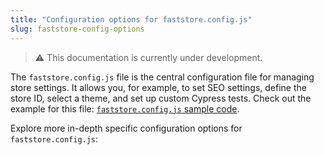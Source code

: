 ```yaml
---
title: "Configuration options for faststore.config.js"
slug: faststore-config-options
---
```


> ⚠️ This documentation is currently under development.

The `faststore.config.js` file is the central configuration file for managing store settings.
It allows you, for example, to set SEO settings, define the store ID, select a theme, and set up custom Cypress tests. Check out the example for this file: [`faststore.config.js` sample code](https://github.com/vtex-sites/starter.store/blob/main/faststore.config.js).

Explore more in-depth specific configuration options for `faststore.config.js`:

<Flex>

<WhatsNextCard
  linkTo="/docs/guides/faststore/project-structure-custom-cypress"
  title="enableCypressExtension"
  description="Add custom Cypress tests to your FastStore project, enhancing testing capabilities for seamless integration."
  linkTitle="See more"
/>

<WhatsNextCard
  linkTo="/"
  title="SEO (Coming soon)"
  description="Define the store's headline in search results, important for relevance and keywords. "
  linkTitle="See more"
/>

<WhatsNextCard
  linkTo="/"
  title="theme (coming soon)"
  description="Defines your project's theme name, which is the look n' feel of your FastStore project."
  linkTitle="See more"
/>

</Flex>
